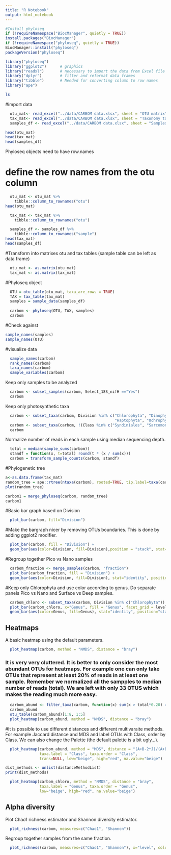 ```yaml
---
title: "R Notebook"
output: html_notebook
---
```





```r
#Install phyloseq
if (!requireNamespace("BiocManager", quietly = TRUE))
install.packages("BiocManager")
if (!requireNamespace("phyloseq", quietly = TRUE))
BiocManager::install("phyloseq")
packageVersion("phyloseq")
```
```r
library("phyloseq")
library("ggplot2")      # graphics
library("readxl")       # necessary to import the data from Excel file
library("dplyr")        # filter and reformat data frames
library("tibble")       # Needed for converting column to row names
library("ape")
```

```bash
ls
```


#import data
```r
  otu_mat<- read_excel("../data/CARBOM data.xlsx", sheet = "OTU matrix")
  tax_mat<- read_excel("../data/CARBOM data.xlsx", sheet = "Taxonomy table")
  samples_df <- read_excel("../data/CARBOM data.xlsx", sheet = "Samples")
```

```r
head(otu_mat)
head(tax_mat)
head(samples_df)
```

Phyloseq objects need to have row.names

# define the row names from the otu column

```r
  otu_mat <- otu_mat %>%
    tibble::column_to_rownames("otu") 
head(otu_mat)

```

```r

  tax_mat <- tax_mat %>% 
    tibble::column_to_rownames("otu")

  samples_df <- samples_df %>% 
    tibble::column_to_rownames("sample") 
head(tax_mat)
head(samples_df)

```

#Transform into matrixes otu and tax tables (sample table can be left as data frame)

```r
  otu_mat <- as.matrix(otu_mat)
  tax_mat <- as.matrix(tax_mat)
```


#Phyloseq object

```r
  OTU = otu_table(otu_mat, taxa_are_rows = TRUE)
  TAX = tax_table(tax_mat)
  samples = sample_data(samples_df)
  
  carbom <- phyloseq(OTU, TAX, samples)
  carbom
```  
#Check against
```r
sample_names(samples)
sample_names(OTU)
```
#visualize data
```r
  sample_names(carbom)
  rank_names(carbom)
  taxa_names(carbom)
  sample_variables(carbom)
```


Keep only samples to be analyzed
```r
  carbom <- subset_samples(carbom, Select_18S_nifH =="Yes")
  carbom
```

Keep only photosynthetic taxa
```r
  carbom <- subset_taxa(carbom, Division %in% c("Chlorophyta", "Dinophyta", "Cryptophyta", 
                                                "Haptophyta", "Ochrophyta", "Cercozoa"))
  carbom <- subset_taxa(carbom, !(Class %in% c("Syndiniales", "Sarcomonadea")))
  carbom
```

Normalize number of reads in each sample using median sequencing depth.
```r
  total = median(sample_sums(carbom))
  standf = function(x, t=total) round(t * (x / sum(x)))
  carbom = transform_sample_counts(carbom, standf)
```
#Phylogenetic tree
```r
a<-as.data.frame(tax_mat)
random_tree = ape::rtree(ntaxa(carbom), rooted=TRUE, tip.label=taxa(carbom))
plot(random_tree)
```

```r
carbom1 = merge_phyloseq(carbom, random_tree)
carbom1
```

#Basic bar graph based on Division
```r
  plot_bar(carbom, fill="Division")
```

#Make the bargraph nicer by removing OTUs boundaries.  This is done by adding ggplot2 modifier.
```r
  plot_bar(carbom, fill = "Division") + 
  geom_bar(aes(color=Division, fill=Division),position = "stack", stat="identity")
```

#Regroup together Pico vs Nano samples
```r
  carbom_fraction <- merge_samples(carbom, "fraction")
  plot_bar(carbom_fraction, fill = "Division") + 
  geom_bar(aes(color=Division, fill=Division), stat="identity", position="stack")
```

#Keep only Chlorophyta and use color according to genus. Do separate panels Pico vs Nano and Surface vs Deep samples.
```r
  carbom_chloro <- subset_taxa(carbom, Division %in% c("Chlorophyta"))
  plot_bar(carbom_chloro, x="Genus", fill = "Genus", facet_grid = level~fraction) +
  geom_bar(aes(color=Genus, fill=Genus), stat="identity", position="stack")
```

## Heatmaps

A basic heatmap using the default parameters.
```r
  plot_heatmap(carbom, method = "NMDS", distance = "bray")
```  

### It is very very cluttered.  It is better to only consider the most abundant OTUs for heatmaps. For example one can only take OTUs that represent at least 20% of reads in at least one sample. Remember we normalized all the sampples to median number of reads (total).  We are left with only 33 OTUS which makes the reading much more easy.
```r
  carbom_abund <- filter_taxa(carbom, function(x) sum(x > total*0.20) > 0, TRUE)
  carbom_abund
  otu_table(carbom_abund)[1:8, 1:5]
  plot_heatmap(carbom_abund, method = "NMDS", distance = "bray")
```

#It is possible to use different distances and different multivaraite methods.  For example Jaccard distance and MDS and label OTUs with Class,  order by Class. We can also change the Palette (the default palette is a bit ugly...).
```r
  plot_heatmap(carbom_abund, method = "MDS", distance = "(A+B-2*J)/(A+B-J)", 
               taxa.label = "Class", taxa.order = "Class", 
               trans=NULL, low="beige", high="red", na.value="beige")
```

```r
dist_methods <- unlist(distanceMethodList)
print(dist_methods)

```
```r
  plot_heatmap(carbom_chloro, method = "NMDS", distance = "bray", 
               taxa.label = "Genus", taxa.order = "Genus", 
               low="beige", high="red", na.value="beige")
```
## Alpha diversity

Plot Chao1 richness estimator and Shannon diversity estimator.
```r
  plot_richness(carbom, measures=c("Chao1", "Shannon"))
```


Regroup together samples from the same fraction.
```r
  plot_richness(carbom, measures=c("Chao1", "Shannon"), x="level", color="fraction")
```


